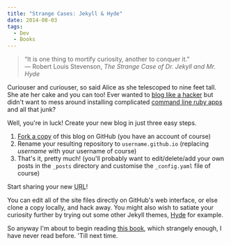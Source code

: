 ```yaml
---
title: "Strange Cases: Jekyll & Hyde"
date: 2014-08-03
tags:
  - Dev
  - Books
---
```


> “It is one thing to mortify curiosity, another to conquer it.”  
> ― Robert Louis Stevenson, _The Strange Case of Dr. Jekyll and Mr. Hyde_

Curiouser and curiouser, so said Alice as she telescoped to nine feet tall. She ate her cake and you can too! Ever wanted to [blog like a hacker](http://tom.preston-werner.com/2008/11/17/blogging-like-a-hacker.html) but didn't want to mess around installing complicated [command line ruby apps](http://jekyllrb.com/docs/quickstart/) and all that junk?

Well, you're in luck! Create your new blog in just three easy steps.

1. [Fork a copy](https://github.com/phocks/phocks.github.io) of this blog on GitHub (you have an account of course)
2. Rename your resulting repository to `username.github.io` (replacing _username_ with your username of course)
3. That's it, pretty much! (you'll probably want to edit/delete/add your own posts in the `_posts` directory and customise the `_config.yaml` file of course)

Start sharing your new <abbr title="Uniform Resource Locator. i.e. blahblah.github.io">URL</abbr>!

You can edit all of the site files directly on GitHub's web interface, or else clone a copy locally, and hack away. You might also wish to satiate your curiosity further by trying out some other Jekyll themes, [Hyde](http://hyde.getpoole.com/) for example.

So anyway I'm about to begin reading [this book](http://www.amazon.com/gp/product/0141439734/ref=as_li_tl?ie=UTF8&camp=1789&creative=390957&creativeASIN=0141439734&linkCode=as2&tag=phocks-20&linkId=TTIKGAK5AAUWLA4V), which strangely enough, I have never read before. 'Till next time.
